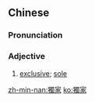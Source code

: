 {{also|独家}}
==Chinese==
{{zh-forms|s=独家}}

===Pronunciation===
{{zh-pron
|m=dújiā
|c=duk6 gaa1
|mn=to̍k-ka/to̍k-ke
|cat=a
}}

===Adjective===
{{zh-adj}}

# {{lb|zh|attributive}} [[exclusive]]; [[sole]]
#: {{zh-x|獨家 代理|'''sole''' agency}}

[[zh-min-nan:獨家]]
[[ko:獨家]]